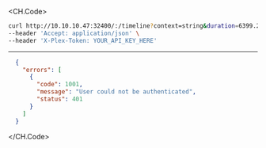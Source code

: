 
<CH.Code>
```bash Example Request
curl http://10.10.10.47:32400/:/timeline?context=string&duration=6399.21&hasMDE=1182.74&key=string&playBackTime=1433.53&playQueueItemID=5820.2&ratingKey=6788.8&row=5373.73&time=7206.33 \
--header 'Accept: application/json' \
--header 'X-Plex-Token: YOUR_API_KEY_HERE'
```
---

```json Example Response
  {
    "errors": [
      {
        "code": 1001,
        "message": "User could not be authenticated",
        "status": 401
      }
    ]
  }
```
</CH.Code>
